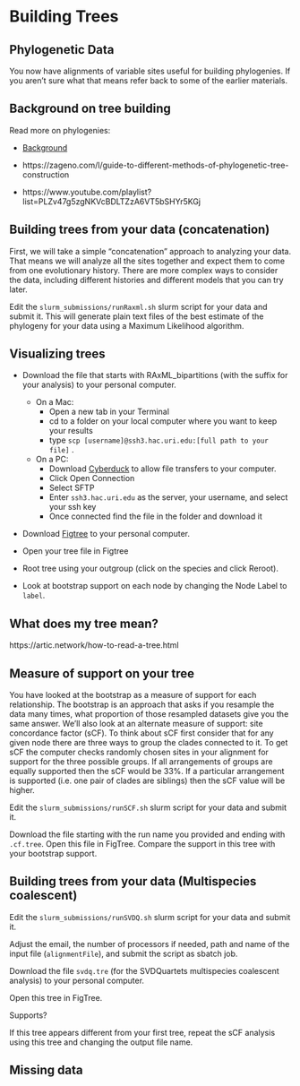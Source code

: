 # Building Trees

## Phylogenetic Data

You now have alignments of variable sites useful for building phylogenies.
If you aren't sure what that means refer back to some of the earlier materials.

## Background on tree building

Read more on phylogenies:

* [Background](https://www.ebi.ac.uk/training-beta/online/courses/introduction-to-phylogenetics/what-is-a-phylogeny/aspects-of-phylogenies/)

* https://zageno.com/l/guide-to-different-methods-of-phylogenetic-tree-construction

* https://www.youtube.com/playlist?list=PLZv47g5zgNKVcBDLTZzA6VT5bSHYr5KGj

## Building trees from your data (concatenation)

First, we will take a simple "concatenation" approach to analyzing your data.
That means we will analyze all the sites together and expect them to come from one evolutionary history.
There are more complex ways to consider the data, including different histories and different models that you can try later.

Edit the `slurm_submissions/runRaxml.sh` slurm script for your data and submit it.
This will generate plain text files of the best estimate of the phylogeny for your data using a Maximum Likelihood algorithm.

## Visualizing trees

* Download the file that starts with RAxML_bipartitions (with the suffix for your analysis) to your personal computer.
  - On a Mac:
    * Open a new tab in your Terminal
    * cd to a folder on your local computer where you want to keep your results
    * type `scp [username]@ssh3.hac.uri.edu:[full path to your file]` .
  - On a PC:
    * Download [Cyberduck](https://cyberduck.io/) to allow file transfers to your computer.
    * Click Open Connection
    * Select SFTP
    * Enter `ssh3.hac.uri.edu` as the server, your username, and select your ssh key
    * Once connected find the file in the folder and download it

* Download [Figtree](https://github.com/rambaut/figtree/releases) to your personal computer.

* Open your tree file in Figtree
* Root tree using your outgroup (click on the species and click Reroot).
* Look at bootstrap support on each node by changing the Node Label to `label`.

## What does my tree mean?

https://artic.network/how-to-read-a-tree.html

## Measure of support on your tree

You have looked at the bootstrap as a measure of support for each relationship.
The bootstrap is an approach that asks if you resample the data many times, what proportion
of those resampled datasets give you the same answer.
We'll also look at an alternate measure of support: site concordance factor (sCF).
To think about sCF first consider that for any given node there are three ways to group the
clades connected to it.
To get sCF the computer checks randomly chosen sites in your alignment for support for the
three possible groups.
If all arrangements of groups are equally supported then the sCF would be 33%.
If a particular arrangement is supported (i.e. one pair of clades are siblings) then the sCF value will be higher.

Edit the `slurm_submissions/runSCF.sh` slurm script for your data and submit it.

Download the file starting with the run name you provided and ending with `.cf.tree`.
Open this file in FigTree.
Compare the support in this tree with your bootstrap support.

## Building trees from your data (Multispecies coalescent)

Edit the `slurm_submissions/runSVDQ.sh` slurm script for your data and submit it.

Adjust the email, the number of processors if needed, path and name of the input file (`alignmentFile`), and submit the script as sbatch job.

Download the file `svdq.tre` (for the SVDQuartets multispecies coalescent analysis) to your personal computer.

Open this tree in FigTree.

Supports?

If this tree appears different from your first tree, repeat the sCF analysis using this tree
and changing the output file name.

## Missing data
